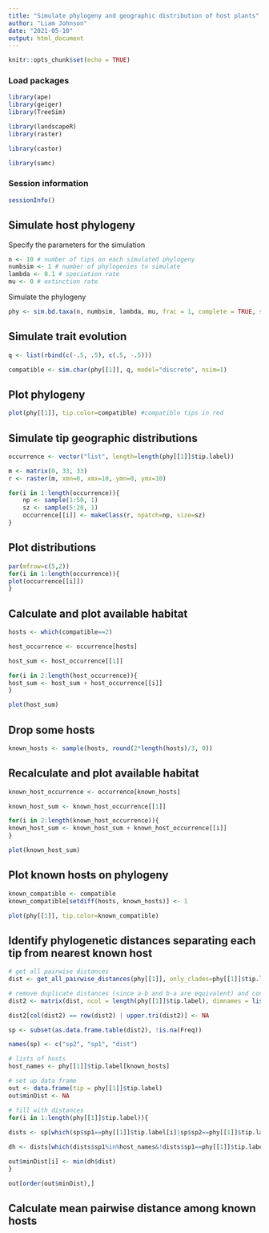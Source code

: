 ```yaml
---
title: "Simulate phylogeny and geographic distribution of host plants"
author: "Liam Johnson"
date: "2021-05-10"
output: html_document
---
```


```r
knitr::opts_chunk$set(echo = TRUE)
```


### Load packages
```r
library(ape)
library(geiger)
library(TreeSim)

library(landscapeR)
library(raster)

library(castor)

library(samc)
```


### Session information
```r
sessionInfo()
```


## Simulate host phylogeny

Specify the parameters for the simulation
```r
n <- 10 # number of tips on each simulated phylogeny
numbsim <- 1 # number of phylogenies to simulate
lambda <- 0.1 # speciation rate
mu <- 0 # extinction rate
```

Simulate the phylogeny
```r
phy <- sim.bd.taxa(n, numbsim, lambda, mu, frac = 1, complete = TRUE, stochsampling = FALSE)
```


## Simulate trait evolution
```r
q <- list(rbind(c(-.5, .5), c(.5, -.5)))

compatible <- sim.char(phy[[1]], q, model="discrete", nsim=1)
```

## Plot phylogeny
```r
plot(phy[[1]], tip.color=compatible) #compatible tips in red
```


## Simulate tip geographic distributions
```r
occurrence <- vector("list", length=length(phy[[1]]$tip.label))

m <- matrix(0, 33, 33)
r <- raster(m, xmn=0, xmx=10, ymn=0, ymx=10)

for(i in 1:length(occurrence)){
    np <- sample(1:50, 1)
    sz <- sample(5:20, 1)
    occurrence[[i]] <- makeClass(r, npatch=np, size=sz)
}
```

## Plot distributions
```r
par(mfrow=c(5,2))
for(i in 1:length(occurrence)){
plot(occurrence[[i]])
}
```


## Calculate and plot available habitat
```r
hosts <- which(compatible==2)

host_occurrence <- occurrence[hosts]

host_sum <- host_occurrence[[1]]

for(i in 2:length(host_occurrence)){
host_sum <- host_sum + host_occurrence[[i]]
}

plot(host_sum)
```


## Drop some hosts
```r
known_hosts <- sample(hosts, round(2*length(hosts)/3, 0))
```


## Recalculate and plot available habitat
```r
known_host_occurrence <- occurrence[known_hosts]

known_host_sum <- known_host_occurrence[[1]]

for(i in 2:length(known_host_occurrence)){
known_host_sum <- known_host_sum + known_host_occurrence[[i]]
}

plot(known_host_sum)
```


## Plot known hosts on phylogeny
```r
known_compatible <- compatible
known_compatible[setdiff(hosts, known_hosts)] <- 1

plot(phy[[1]], tip.color=known_compatible)
```

## Identify phylogenetic distances separating each tip from nearest known host
```r
# get all pairwise distances
dist <- get_all_pairwise_distances(phy[[1]], only_clades=phy[[1]]$tip.label)

# remove duplicate distances (since a-b and b-a are equivalent) and convert to data.frame
dist2 <- matrix(dist, ncol = length(phy[[1]]$tip.label), dimnames = list(phy[[1]]$tip.label, phy[[1]]$tip.label))

dist2[col(dist2) == row(dist2) | upper.tri(dist2)] <- NA

sp <- subset(as.data.frame.table(dist2), !is.na(Freq)) 

names(sp) <- c("sp2", "sp1", "dist")

# lists of hosts
host_names <- phy[[1]]$tip.label[known_hosts]

# set up data frame
out <- data.frame(tip = phy[[1]]$tip.label)
out$minDist <- NA

# fill with distances
for(i in 1:length(phy[[1]]$tip.label)){
    
dists <- sp[which(sp$sp1==phy[[1]]$tip.label[i]|sp$sp2==phy[[1]]$tip.label[i]),]

dh <- dists[which(dists$sp1%in%host_names&!dists$sp1==phy[[1]]$tip.label[i]|dists$sp2%in%host_names&!dists$sp2==phy[[1]]$tip.label[i]),]

out$minDist[i] <- min(dh$dist)
}

out[order(out$minDist),]
```


## Calculate mean pairwise distance among known hosts
```r

```




